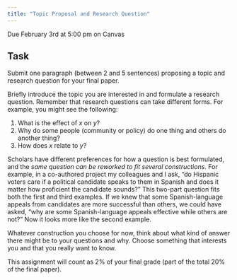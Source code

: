 ```yaml
---
title: "Topic Proposal and Research Question"
---
```


:::{.callout-important}
Due February 3rd at 5:00 pm on Canvas
:::

## Task

Submit one paragraph (between 2 and 5 sentences) proposing a topic and research question for your final paper.

Briefly introduce the topic you are interested in and formulate a research question. Remember that research questions can take different forms. For example, you might see the following:

1. What is the effect of *x* on *y*?
2. Why do some people (community or policy) do one thing and others do another thing?
3. How does *x* relate to *y*?

Scholars have different preferences for how a question is best formulated, and the *same question can be reworked to fit several constructions*. For example, in a co-authored project my colleagues and I ask, "do Hispanic voters care if a political candidate speaks to them in Spanish and does it matter how proficient the candidate sounds?" This two-part question fits both the first and third examples. If we knew that some Spanish-language appeals from candidates are more successful than others, we could have asked, "why are some Spanish-language appeals effective while others are not?" Now it looks more like the second example.

Whatever construction you choose for now, think about what kind of answer there might be to your questions and why. Choose something that interests you and that you really want to know.

:::{.callout-note}
This assignment will count as 2% of your final grade (part of the total 20% of the final paper).
:::
